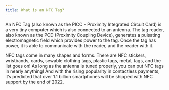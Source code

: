 ```yaml
---
title: What is an NFC Tag?
---
```


An NFC Tag (also known as the PICC - Proximity Integrated Circuit Card) is a very tiny computer which is also connected to an antenna. The tag reader, also known as the PCD (Proximity Coupling Device), generates a pulsating electromagnetic field which provides power to the tag. Once the tag has power, it is able to communicate with the reader, and the reader with it.

NFC tags come in many shapes and forms.
There are NFC stickers, wristbands, cards, sewable clothing tags, plastic tags, metal, tags, and the list goes on! As long as the antenna is tuned properly, you can put NFC tags in nearly anything!
And with the rising popularity in contactless payments, it’s predicted that over 1.1 billion smartphones will be shipped with NFC support by the end of 2022.